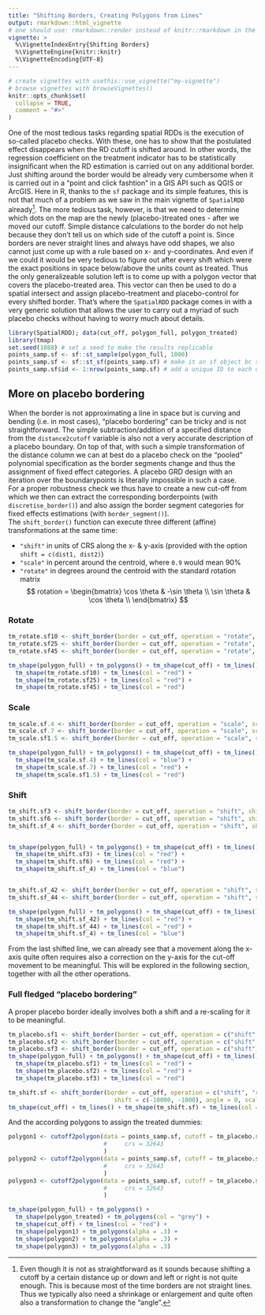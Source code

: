 ```yaml
---
title: "Shifting Borders, Creating Polygons from Lines"
output: rmarkdown::html_vignette
# one should use: rmarkdown::render instead of knitr::rmarkdown in the YAML preambule.
vignette: >
  %\VignetteIndexEntry{Shifting Borders}
  %\VignetteEngine{knitr::knitr}
  %\VignetteEncoding{UTF-8}
---
```


```r
# create vignettes with usethis::use_vignette("my-vignette")
# browse vignettes with browseVignettes()
knitr::opts_chunk$set(
  collapse = TRUE,
  comment = "#>"
)
```


One of the most tedious tasks regarding spatial RDDs is the execution of so-called placebo checks. With these, one has to show that the postulated effect disappears when the RD cutoff is shifted around. In other words, the regression coefficient on the treatment indicator has to be statistically insignificant when the RD estimation is carried out on any additional border.
Just shifting around the border would be already very cumbersome when it is carried out in a "point and click fashtion" in a GIS API such as QGIS or ArcGIS. Here in R, thanks to the `sf` package and its simple features, this is not that much of a problem as we saw in the main vignette of `SpatialRDD` already^[Even though it is not as straightforward as it sounds because shifting a cutoff by a certain distance up or down and left or right is not quite enough. This is because most of the time borders are not straight lines. Thus we typically also need a shrinkage or enlargement and quite often also a transformation to change the "angle".].
The more tedious task, however, is that we need to determine which dots on the map are the newly (placebo-)treated ones - after we moved our cutoff. Simple distance calculations to the border do not help because they don't tell us on which side of the cutoff a point is. Since borders are never straight lines and always have odd shapes, we also cannot just come up with a rule based on x- and y-coordinates. And even if we could it would be very tedious to figure out after every shift which were the exact positions in space below/above the units count as treated. Thus the only generalizeable solution left is to come up with a polygon vector that covers the placebo-treated area. This vector can then be used to do a spatial intersect and assign placebo-treatment and placebo-control for every shifted border. That's where the `SpatialRDD` package comes in with a very generic solution that allows the user to carry out a myriad of such placebo checks without having to worry much about details.

```r
library(SpatialRDD); data(cut_off, polygon_full, polygon_treated)
library(tmap)
set.seed(1088) # set a seed to make the results replicable
points_samp.sf <- sf::st_sample(polygon_full, 1000)
points_samp.sf <- sf::st_sf(points_samp.sf) # make it an sf object bc st_sample only created the geometry list-column (sfc)
points_samp.sf$id <- 1:nrow(points_samp.sf) # add a unique ID to each observation
```



## More on placebo bordering

When the border is not approximating a line in space but is curving and bending (i.e. in most cases), "placebo bordering" can be tricky and is not straightforward. The simple subtraction/addition of a specified distance from the `distance2cutoff` variable is also not a very accurate description of a placebo boundary. On top of that, with such a simple transformation of the distance column we can at best do a placebo check on the "pooled" polynomial specification as the border segments change and thus the assignment of fixed effect categories. A placebo GRD design with an iteration over the boundarypoints is literally impossible in such a case.   
For a proper robustness check we thus have to create a new cut-off from which we then can extract the corresponding borderpoints (with `discretise_border()`) and also assign the border segment categories for fixed effects estimations (with `border_segment()`).   
The `shift_border()` function can execute three different (affine) transformations at the same time:

* `"shift"` in units of CRS along the x- & y-axis (provided with the option `shift = c(dist1, dist2)`)
* `"scale"` in percent around the centroid, where `0.9` would mean 90%
* `"rotate"` in degrees around the centroid with the standard rotation matrix
$$
rotation =
\begin{bmatrix}
\cos \theta & -\sin \theta \\  
\sin \theta & \cos \theta \\
\end{bmatrix}
$$

### Rotate

```r

tm_rotate.sf10 <- shift_border(border = cut_off, operation = "rotate", angle = 10)
tm_rotate.sf25 <- shift_border(border = cut_off, operation = "rotate", angle = 25)
tm_rotate.sf45 <- shift_border(border = cut_off, operation = "rotate", angle = 45)

tm_shape(polygon_full) + tm_polygons() + tm_shape(cut_off) + tm_lines() + 
  tm_shape(tm_rotate.sf10) + tm_lines(col = "red") + 
  tm_shape(tm_rotate.sf25) + tm_lines(col = "red") + 
  tm_shape(tm_rotate.sf45) + tm_lines(col = "red")

```


### Scale

```r

tm_scale.sf.4 <- shift_border(border = cut_off, operation = "scale", scale = .4)
tm_scale.sf.7 <- shift_border(border = cut_off, operation = "scale", scale = .7)
tm_scale.sf1.5 <- shift_border(border = cut_off, operation = "scale", scale = 1.5)

tm_shape(polygon_full) + tm_polygons() + tm_shape(cut_off) + tm_lines() + 
  tm_shape(tm_scale.sf.4) + tm_lines(col = "blue") + 
  tm_shape(tm_scale.sf.7) + tm_lines(col = "red") + 
  tm_shape(tm_scale.sf1.5) + tm_lines(col = "red")

```


### Shift

```r

tm_shift.sf3 <- shift_border(border = cut_off, operation = "shift", shift = c(3000, 0))
tm_shift.sf6 <- shift_border(border = cut_off, operation = "shift", shift = c(6000, 0))
tm_shift.sf_4 <- shift_border(border = cut_off, operation = "shift", shift = c(-4000, 0))


tm_shape(polygon_full) + tm_polygons() + tm_shape(cut_off) + tm_lines() + 
  tm_shape(tm_shift.sf3) + tm_lines(col = "red") + 
  tm_shape(tm_shift.sf6) + tm_lines(col = "red") + 
  tm_shape(tm_shift.sf_4) + tm_lines(col = "blue")  


tm_shift.sf_42 <- shift_border(border = cut_off, operation = "shift", shift = c(-4000, -2000))
tm_shift.sf_44 <- shift_border(border = cut_off, operation = "shift", shift = c(-4000, -4000))

tm_shape(polygon_full) + tm_polygons() + tm_shape(cut_off) + tm_lines() + 
  tm_shape(tm_shift.sf_42) + tm_lines(col = "red") + 
  tm_shape(tm_shift.sf_44) + tm_lines(col = "red") + 
  tm_shape(tm_shift.sf_4) + tm_lines(col = "blue")  
```

From the last shifted line, we can already see that a movement along the x-axis quite often requires also a correction on the y-axis for the cut-off movement to be meaningful. This will be explored in the following section, together with all the other operations.


### Full fledged "placebo bordering"

A proper placebo border ideally involves both a shift and a re-scaling for it to be meaningful.

```r

tm_placebo.sf1 <- shift_border(border = cut_off, operation = c("shift", "scale"), shift = c(-5000, -3000), scale = .85)
tm_placebo.sf2 <- shift_border(border = cut_off, operation = c("shift", "scale"), shift = c(4000, 2000), scale = 1.1)
tm_placebo.sf3 <- shift_border(border = cut_off, operation = c("shift", "scale"), shift = c(6000, 3000), scale = 1.2)
tm_shape(polygon_full) + tm_polygons() + tm_shape(cut_off) + tm_lines() + 
  tm_shape(tm_placebo.sf1) + tm_lines(col = "red") +
  tm_shape(tm_placebo.sf2) + tm_lines(col = "red") +
  tm_shape(tm_placebo.sf3) + tm_lines(col = "red")

tm_shift.sf <- shift_border(border = cut_off, operation = c("shift", "rotate", "scale"), 
                              shift = c(-10000, -1000), angle = 0, scale = .9)
tm_shape(cut_off) + tm_lines() + tm_shape(tm_shift.sf) + tm_lines(col = "red")

```

And the according polygons to assign the treated dummies:

```r
polygon1 <- cutoff2polygon(data = points_samp.sf, cutoff = tm_placebo.sf1, orientation = c("west", "west"), endpoints = c(.8, .2) # corners = 0,
                           #     crs = 32643
                           )
polygon2 <- cutoff2polygon(data = points_samp.sf, cutoff = tm_placebo.sf2, orientation = c("west", "west"), endpoints = c(.8, .2) # corners = 0,
                           #     crs = 32643
                           )
polygon3 <- cutoff2polygon(data = points_samp.sf, cutoff = tm_placebo.sf3, orientation = c("west", "west"), endpoints = c(.8, .2) # corners = 0,
                           #     crs = 32643
                           )

tm_shape(polygon_full) + tm_polygons() + 
  tm_shape(polygon_treated) + tm_polygons(col = "grey") + 
  tm_shape(cut_off) + tm_lines(col = "red") +
  tm_shape(polygon1) + tm_polygons(alpha = .3) +
  tm_shape(polygon2) + tm_polygons(alpha = .3) +
  tm_shape(polygon3) + tm_polygons(alpha = .3) 

```



